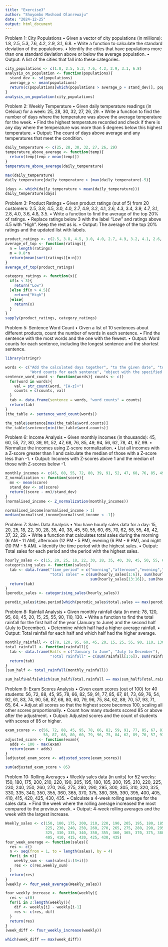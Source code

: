 ---
title: "Exercise3"
author: "Shoyombo Moshood Olanrewaju"
date: "2024-12-25"
output: html_document
---

Problem 1: City Populations
    • Given a vector of city populations (in millions): 1.8, 2.5, 5.3, 7.6, 4.2, 2.9, 3.1, 6.8.
    • Write a function to calculate the standard deviation of the populations.
    • Identify the cities that have populations more than one standard deviation above or below the average population.
    • Output: A list of the cities that fall into these categories.
```{r}
city_populations <- c(1.8, 2.5, 5.3, 7.6, 4.2, 2.9, 3.1, 6.8)
analysis_on_population <- function(populations){
  stand_dev <- sd(populations)
  average_p <- mean(populations)
  return(c(populations[which(populations > average_p + stand_dev)], populations[which(populations < average_p + stand_dev)]))
}
analysis_on_population(city_populations)
```
    
Problem 2: Weekly Temperature
    • Given daily temperature readings (in Celsius) for a week: 25, 28, 30, 32, 27, 26, 29.
    • Write a function to find the number of days where the temperature was above the average temperature for the week.
    • Find the highest temperature recorded and check if there is any day where the temperature was more than 5 degrees below this highest temperature.
    • Output: The count of days above average and any temperatures that meet the condition.
```{r}
daily_temperature <- c(25, 28, 30, 32, 27, 26, 29)
temperature_above_average <- function(temp){
  return(temp[temp > mean(temp)])
}
temperature_above_average(daily_temperature)
```
```{r}
max(daily_temperature)
daily_temperature[daily_temperature > (max(daily_temperature)-5)]
```
```{r}
(days <- which(daily_temperature > mean(daily_temperature)))
daily_temperature[days]
```

Problem 3: Product Ratings
    • Given product ratings (out of 5) from 20 customers: 2.5, 3.8, 4.5, 3.0, 4.0, 2.7, 4.9, 3.2, 4.1, 2.6, 4.3, 3.4, 3.9, 4.7, 3.1, 2.8, 4.0, 3.6, 4.8, 3.5.
    • Write a function to find the average of the top 20% of ratings.
    • Replace ratings below 3 with the label "Low" and ratings above 4.5 with "High". Keep the rest as is.
    • Output: The average of the top 20% ratings and the updated list with labels.
```{r}
product_ratings <- c(2.5, 3.8, 4.5, 3.0, 4.0, 2.7, 4.9, 3.2, 4.1, 2.6, 4.3, 3.4, 3.9, 4.7, 3.1, 2.8, 4.0, 3.6, 4.8, 3.5)
average_of_top <- function(ratings){
  n = length(ratings)
  m = 0.8*n
  return(mean(sort(ratings)[m:n]))
}
average_of_top(product_ratings)

```
```{r}
category_ratings <- function(x){
  if(x < 3){
    return("Low")
  }else if(x > 4.5){
    return("High")
  }else{
    return(x)
  }
}
sapply(product_ratings, category_ratings)
```

Problem 5: Sentence Word Count
    • Given a list of 10 sentences about different products, count the number of words in each sentence.
    • Find the sentence with the most words and the one with the fewest.
    • Output: Word counts for each sentence, including the longest sentence and the shortest sentence.
```{r}
library(stringr)
```
    
```{r}
words <- c("Add the calculated days together", "to the given date", "to get ", "the next Monday", "Given a list",
           "Word counts for each sentence", "object with the specified number", "And Create a sequence of dates")
sentence_word_count <- function(words){ counts <- c()
  for(word in words){
    val = str_count(word, "[A-z]+")
    counts = c(counts, val)
  }
  tab <- data.frame(sentence = words, "word counts" = counts)
  return(tab)
}
(the_table <- sentence_word_count(words))
```
```{r}
the_table$sentence[max(the_table$word.counts)]
the_table$sentence[min(the_table$word.counts)]
```

Problem 6: Income Analysis
    • Given monthly incomes (in thousands): 45, 60, 55, 72, 80, 39, 91, 52, 47, 68, 76, 85, 49, 94, 56, 62, 78, 41, 87, 99.
    • Normalize the incomes using Z-score normalization.
    • List all incomes with a Z-score greater than 1 and calculate the median of those with a Z-score less than -1.
    • Output: Incomes with Z-scores above 1 and the median of those with Z-scores below -1.
```{r}
monthly_incomes <- c(45, 60, 55, 72, 80, 39, 91, 52, 47, 68, 76, 85, 49, 94, 56, 62, 78, 41, 87, 99)
Z_normalization <- function(score){
  mn <- mean(score)
  stand_dev <- sd(score)
  return((score - mn)/stand_dev)
}
(normalised_income <- Z_normalization(monthly_incomes))
```
```{r}
normalised_income[normalised_income > 1]
median(normalised_income[normalised_income < -1])
```

Problem 7: Sales Data Analysis
    • You have hourly sales data for a day: 15, 20, 25, 18, 22, 30, 28, 35, 40, 38, 45, 50, 55, 60, 65, 70, 62, 58, 55, 48, 42, 37, 32, 29.
    • Write a function that calculates total sales during the morning (6 AM - 11 AM), afternoon (12 PM - 5 PM), evening (6 PM - 9 PM), and night (10 PM - 5 AM).
    • Identify the time period with the highest sales.
    • Output: Total sales for each period and the period with the highest sales.
```{r}
hourly_sales <- c(15, 20, 25, 18, 22, 30, 28, 35, 40, 38, 45, 50, 55, 60, 65, 70, 62, 58, 55, 48, 42, 37, 32, 29)
categorising_sales <- function(sales){
  tab <- data.frame("time period" = c("morning","afternoon","evening","night"),
                    "total sales" = c(sum(hourly_sales[1:6]), sum(hourly_sales[7:12]), 
                                      sum(hourly_sales[13:16]), sum(hourly_sales[17:24])))
  return(tab)
}
(perodic_sales <- categorising_sales(hourly_sales))
```
```{r}
perodic_sales$time.period[which(perodic_sales$total.sales == max(perodic_sales$total.sales))]
```

Problem 8: Rainfall Analysis
    • Given monthly rainfall data (in mm): 78, 120, 95, 60, 45, 20, 15, 25, 55, 90, 110, 130.
    • Write a function to find the total rainfall for the first half of the year (January to June) and the second half (July to December).
    • Determine which half had a higher average rainfall.
    • Output: Total rainfall for each half and which half had the higher average.
```{r}
monthly_rainfall <- c(78, 120, 95, 60, 45, 20, 15, 25, 55, 90, 110, 130)
total_rainfall <- function(rainfall){
  tab <- data.frame(Halfs = c("January to June", "July to December"), 
                    "Total rainfall" = c(sum(rainfall[1:6]), sum(rainfall[7:12])))
  return(tab)
}
(sum_half <- total_rainfall(monthly_rainfall))
```
```{r}
sum_half$Halfs[which(sum_half$Total.rainfall == max(sum_half$Total.rainfall))]
```

Problem 9: Exam Scores Analysis
    • Given exam scores (out of 100) for 40 students: 56, 72, 88, 45, 95, 78, 66, 82, 59, 91, 77, 85, 67, 81, 73, 69, 76, 54, 92, 61, 83, 74, 90, 58, 87, 68, 80, 60, 79, 96, 75, 84, 62, 89, 70, 57, 93, 71, 65, 64.
    • Adjust all scores so that the highest score becomes 100, scaling all other scores proportionally.
    • Count how many students scored 85 or above after the adjustment.
    • Output: Adjusted scores and the count of students with scores of 85 or higher.
```{r}
exam_scores <- c(56, 72, 88, 45, 95, 78, 66, 82, 59, 91, 77, 85, 67, 81, 73, 69, 76, 54, 92, 61, 83, 74, 90, 
                 58, 87, 68, 80, 60, 79, 96, 75, 84, 62, 89, 70, 57, 93, 71, 65, 64)
adjusted_score <- function(exam){
  adds <- 100 - max(exam)
  return(exam + adds)
}
(adjusted_exam_score <- adjusted_score(exam_scores))
```
```{r}
sum(adjusted_exam_score > 85)
```

Problem 10: Rolling Averages
    • Weekly sales data (in units) for 52 weeks: 150, 180, 175, 200, 210, 220, 190, 205, 195, 180, 185, 200, 195, 210, 220, 225, 230, 240, 250, 260, 270, 265, 275, 280, 290, 295, 300, 305, 310, 320, 325, 330, 335, 340, 350, 355, 360, 365, 370, 375, 380, 385, 390, 395, 400, 405, 410, 415, 420, 425, 430, 435.
    • Calculate a 4-week rolling average for the sales data.
    • Find the week where the rolling average increased the most compared to the previous week.
    • Output: 4-week rolling averages and the week with the largest increase.

```{r}
Weekly_sales <- c(150, 180, 175, 200, 210, 220, 190, 205, 195, 180, 185, 200, 195, 210, 220, 
                  225, 230, 240, 250, 260, 270, 265, 275, 280, 290, 295, 300, 305, 310, 320, 
                  325, 330, 335, 340, 350, 355, 360, 365, 370, 375, 380, 385, 390, 395, 400, 
                  405, 410, 415, 420, 425, 430, 435)
four_week_average <- function(sales){
  res <- c()
  n <- seq(from = 1, to = length(sales), by = 4)
  for(i in n){
    weekly_sum <- sum(sales[i:(3+i)])
    res <- c(res,weekly_sum)
  }
  return(res)
}
(weekly <- four_week_average(Weekly_sales))
```

```{r}
four_weekly_increase <- function(weekly){
  res <- c(0)
  for(i in 2:length(weekly)){
    dif <- weekly[i] - weekly[i-1]
    res <- c(res, dif)
  }
  return(res)
}
(week_diff <- four_weekly_increase(weekly))
```
```{r}
which(week_diff == max(week_diff))
```




